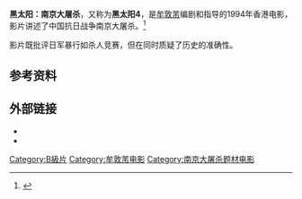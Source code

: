 {{Infobox film
|name            = 黑太阳：南京大屠杀
|image           = 
|caption         = 
|image_size      = 
|director        = [[牟敦芾|牟敦芾]]
|writer          = [[牟敦芾|牟敦芾]]
|starring        = [[张良_(演员)|张良 (演员)]]<br />[[潘永|潘永]]<br />[[熊小田|熊小田]]<br />[[姜文婷|姜文婷]]<br />[[韩振华|韩振华]]<br />[[张西河|张西河]]
|music           = 
|cinematography  = 
|editing         = 
|producer        = Fu Chi
|studio          = 
|  preceded_by        = [[黑太陽731完結篇|黑太陽731完結篇]]
|distributor     = Japan Shock (Netherlands)
|released        = 1995年7月7日
|runtime         = 
|language        = [[粤语|粤语]]
|budget          = 
|gross           = 
}}
'''黑太阳：南京大屠杀'''，又称为'''黑太阳4'''，是[[牟敦芾|牟敦芾]]编剧和指导的1994年香港电影，影片讲述了中国抗日战争南京大屠杀。<ref name="Li">{{cite book |last=Li |first=Peter |title=Japanese War Crimes: The Search for Justice |url=http://books.google.com/books?id=2J0ZqRZw-QQC&pg=PA222 |publisher=Transaction Publishers |isbn=978-1-4128-2683-9 |pages=204–223 |access-date=2016-03-06 |archive-date=2016-12-24 |archive-url=https://web.archive.org/web/20161224233950/https://books.google.com/books?id=2J0ZqRZw-QQC&pg=PA222 |dead-url=no }}</ref>

影片既批评日军暴行如杀人竞赛，但在同时质疑了历史的准确性。

==参考资料==
{{reflist}}

==外部链接==
* {{IMDb title|0113281}}
*{{douban}}
{{黑太陽電影系列}}
{{牟敦芾}}

[[Category:B級片|Category:B級片]]
[[Category:牟敦芾电影|Category:牟敦芾电影]]
[[Category:南京大屠杀题材电影|Category:南京大屠杀题材电影]]